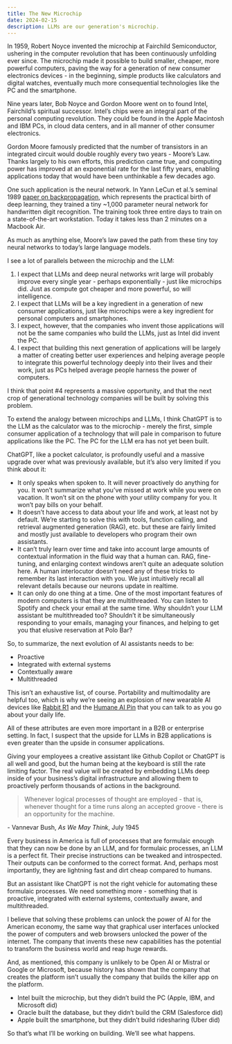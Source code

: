 ```yaml
---
title: The New Microchip
date: 2024-02-15
description: LLMs are our generation's microchip.
---
```


In 1959, Robert Noyce invented the microchip at Fairchild Semiconductor,
ushering in the computer revolution that has been continuously unfolding ever
since. The microchip made it possible to build smaller, cheaper, more powerful
computers, paving the way for a generation of new consumer electronics devices -
in the beginning, simple products like calculators and digital watches,
eventually much more consequential technologies like the PC and the smartphone.

Nine years later, Bob Noyce and Gordon Moore went on to found Intel, Fairchild’s
spiritual successor. Intel’s chips were an integral part of the personal
computing revolution. They could be found in the Apple Macintosh and IBM PCs, in
cloud data centers, and in all manner of other consumer electronics.

Gordon Moore famously predicted that the number of transistors in an integrated
circuit would double roughly every two years - Moore’s Law. Thanks largely to
his own efforts, this prediction came true, and computing power has improved at
an exponential rate for the last fifty years, enabling applications today that
would have been unthinkable a few decades ago.

One such application is the neural network. In Yann LeCun et al.’s seminal 1989
[paper on backpropagation](http://yann.lecun.com/exdb/publis/pdf/lecun-89e.pdf),
which represents the practical birth of deep learning, they trained a tiny
~1,000 parameter neural network for handwritten digit recognition. The training
took three entire days to train on a state-of-the-art workstation. Today it
takes less than 2 minutes on a Macbook Air.

As much as anything else, Moore’s law paved the path from these tiny toy neural
networks to today’s large language models.

I see a lot of parallels between the microchip and the LLM:

1. I expect that LLMs and deep neural networks writ large will probably improve
   every single year - perhaps exponentially - just like microchips did. Just as
   compute got cheaper and more powerful, so will intelligence.
2. I expect that LLMs will be a key ingredient in a generation of new consumer
   applications, just like microchips were a key ingredient for personal
   computers and smartphones.
3. I expect, however, that the companies who invent those applications will not
   be the same companies who build the LLMs, just as Intel did invent the PC.
4. I expect that building this next generation of applications will be largely a
   matter of creating better user experiences and helping average people to
   integrate this powerful technology deeply into their lives and their work,
   just as PCs helped average people harness the power of computers.

I think that point #4 represents a massive opportunity, and that the next crop
of generational technology companies will be built by solving this problem.

To extend the analogy between microchips and LLMs, I think ChatGPT is to the LLM
as the calculator was to the microchip - merely the first, simple consumer
application of a technology that will pale in comparison to future applications
like the PC. The PC for the LLM era has not yet been built.

ChatGPT, like a pocket calculator, is profoundly useful and a massive upgrade
over what was previously available, but it’s also very limited if you think
about it:

- It only speaks when spoken to. It will never proactively do anything for you.
  It won’t summarize what you’ve missed at work while you were on vacation. It
  won’t sit on the phone with your utility company for you. It won’t pay bills
  on your behalf.
- It doesn’t have access to data about your life and work, at least not by
  default. We’re starting to solve this with tools, function calling, and
  retrieval augmented generation (RAG), etc. but these are fairly limited and
  mostly just available to developers who program their own assistants.
- It can’t truly learn over time and take into account large amounts of
  contextual information in the fluid way that a human can. RAG, fine-tuning,
  and enlarging context windows aren’t quite an adequate solution here. A human
  interlocutor doesn’t need any of these tricks to remember its last interaction
  with you. We just intuitively recall all relevant details because our neurons
  update in realtime.
- It can only do one thing at a time. One of the most important features of
  modern computers is that they are multithreaded. You can listen to Spotify and
  check your email at the same time. Why shouldn’t your LLM assistant be
  multithreaded too? Shouldn’t it be simultaneously responding to your emails,
  managing your finances, and helping to get you that elusive reservation at
  Polo Bar?

So, to summarize, the next evolution of AI assistants needs to be:

- Proactive
- Integrated with external systems
- Contextually aware
- Multithreaded

This isn’t an exhaustive list, of course. Portability and multimodality are
helpful too, which is why we’re seeing an explosion of new wearable AI devices
like [Rabbit R1](https://www.rabbit.tech/) and the
[Humane AI Pin](https://hu.ma.ne/) that you can talk to as you go about your
daily life.

All of these attributes are even more important in a B2B or enterprise setting.
In fact, I suspect that the upside for LLMs in B2B applications is even greater
than the upside in consumer applications.

Giving your employees a creative assistant like Github Copilot or ChatGPT is all
well and good, but the human being at the keyboard is still the rate limiting
factor. The real value will be created by embedding LLMs deep inside of your
business’s digital infrastructure and allowing them to proactively perform
thousands of actions in the background.

> Whenever logical processes of thought are employed - that is, whenever thought
> for a time runs along an accepted groove - there is an opportunity for the
> machine.

\- Vannevar Bush, _As We May Think_, July 1945

Every business in America is full of processes that are formulaic enough that
they can now be done by an LLM, and for formulaic processes, an LLM is a perfect
fit. Their precise instructions can be tweaked and introspected. Their outputs
can be conformed to the correct format. And, perhaps most importantly, they are
lightning fast and dirt cheap compared to humans.

But an assistant like ChatGPT is not the right vehicle for automating these
formulaic processes. We need something more - something that is proactive,
integrated with external systems, contextually aware, and multithreaded.

I believe that solving these problems can unlock the power of AI for the
American economy, the same way that graphical user interfaces unlocked the power
of computers and web browsers unlocked the power of the internet. The company
that invents these new capabilities has the potential to transform the business
world and reap huge rewards.

And, as mentioned, this company is unlikely to be Open AI or Mistral or Google
or Microsoft, because history has shown that the company that creates the
platform isn’t usually the company that builds the killer app on the platform.

- Intel built the microchip, but they didn’t build the PC (Apple, IBM, and
  Microsoft did)
- Oracle built the database, but they didn’t build the CRM (Salesforce did)
- Apple built the smartphone, but they didn’t build ridesharing (Uber did)

So that’s what I’ll be working on building. We’ll see what happens.
